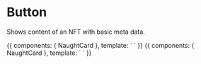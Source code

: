 
<Meta title="Components / Naught Card" component={NaughtCard} />

# Button

<ArgsTable of={NaughtCard} />

Shows content of an NFT with basic meta data.

<Canvas>
  <Story name="Naught Card">
    {{
        components: { NaughtCard },
        template: `
          <naught-card />
            `
    }}
  </Story>
    <Story name="Naught Card (dense)">
    {{
        components: { NaughtCard },
        template: `
          <naught-card dense />
          `
    }}
  </Story>
</Canvas>
